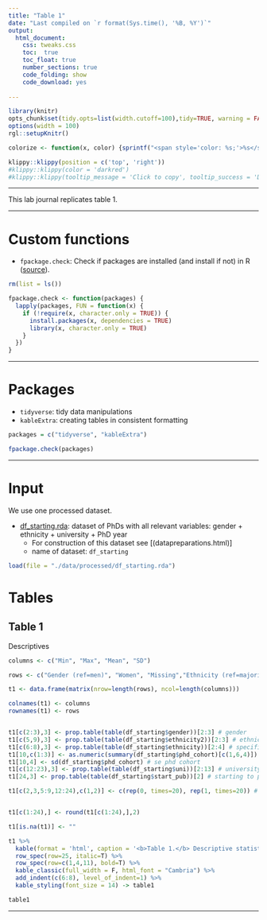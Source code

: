 ```yaml
---
title: "Table 1"
date: "Last compiled on `r format(Sys.time(), '%B, %Y')`"
output: 
  html_document:
    css: tweaks.css
    toc:  true
    toc_float: true
    number_sections: true
    code_folding: show
    code_download: yes
    
---  
```




```r

library(knitr)
opts_chunk$set(tidy.opts=list(width.cutoff=100),tidy=TRUE, warning = FALSE, message = FALSE,comment = "#>", cache=TRUE, class.source=c("test"), class.output=c("test2"), cache.lazy = FALSE)
options(width = 100)
rgl::setupKnitr()

colorize <- function(x, color) {sprintf("<span style='color: %s;'>%s</span>", color, x) }

```

```r
klippy::klippy(position = c('top', 'right'))
#klippy::klippy(color = 'darkred')
#klippy::klippy(tooltip_message = 'Click to copy', tooltip_success = 'Done')
```


----

This lab journal replicates table 1. 
  

----

# Custom functions

- `fpackage.check`: Check if packages are installed (and install if not) in R ([source](https://vbaliga.github.io/verify-that-r-packages-are-installed-and-loaded/)).  


```r

rm(list = ls())

fpackage.check <- function(packages) {
  lapply(packages, FUN = function(x) {
    if (!require(x, character.only = TRUE)) {
      install.packages(x, dependencies = TRUE)
      library(x, character.only = TRUE)
    }
  })
}


```


---  

# Packages

- `tidyverse`: tidy data manipulations
- `kableExtra`: creating tables in consistent formatting


```r

packages = c("tidyverse", "kableExtra")

fpackage.check(packages)

```


--- 

# Input



We use one processed dataset.

* [df_starting.rda](): dataset of PhDs with all relevant variables: gender + ethnicity + university + PhD year  
    - For construction of this dataset see [(datapreparations.html)]  
    - name of dataset: `df_starting` 
    

```r

load(file = "./data/processed/df_starting.rda")

```




# Tables


## Table 1

Descriptives

```r

columns <- c("Min", "Max", "Mean", "SD")

rows <- c("Gender (ref=men)", "Women", "Missing","Ethnicity (ref=majority)", "Minority", "Caribbean", "Turkish", "Moroccan", "Other", "<strong>PhD Cohort</strong></p>", "University (ref=Erasmus University)", "Leiden University", "Radboud University", "University of Groningen", "Delft University of Technology", "Eindhoven University of Technology", "Tilburg University", "Maastricht University", "University of Twente", "Utrecht University", "University of Amsterdam", "Vrije Universiteit Amsterdam", "Wageningen University and Research Centre", "<strong>Starting to publish</strong></p>", "Source: Dutch Doctoral Recipients (D-cubed) data 1990-2020")

t1 <- data.frame(matrix(nrow=length(rows), ncol=length(columns)))

colnames(t1) <- columns
rownames(t1) <- rows


t1[c(2:3),3] <- prop.table(table(df_starting$gender))[2:3] # gender
t1[c(5,9),3] <- prop.table(table(df_starting$ethnicity2))[2:3] # ethnicity
t1[c(6:8),3] <- prop.table(table(df_starting$ethnicity))[2:4] # specific ethnic groups
t1[10,c(1:3)] <- as.numeric(summary(df_starting$phd_cohort)[c(1,6,4)]) # phd cohort
t1[10,4] <- sd(df_starting$phd_cohort) # se phd cohort
t1[c(12:23),3] <- prop.table(table(df_starting$uni))[2:13] # university of doctorate
t1[24,3] <- prop.table(table(df_starting$start_pub))[2] # starting to publish

t1[c(2,3,5:9,12:24),c(1,2)] <- c(rep(0, times=20), rep(1, times=20)) # binary variables min/max


t1[c(1:24),] <- round(t1[c(1:24),],2)

t1[is.na(t1)] <- ""

```


```r

t1 %>%
  kable(format = 'html', caption = '<b>Table 1.</b> Descriptive statistics for analyses `starting to publish` (N=90,475)', escape=FALSE) %>%
  row_spec(row=25, italic=T) %>%
  row_spec(row=c(1,4,11), bold=T) %>%
  kable_classic(full_width = F, html_font = "Cambria") %>%
  add_indent(c(6:8), level_of_indent=1) %>%
  kable_styling(font_size = 14) -> table1

table1


```




-----
